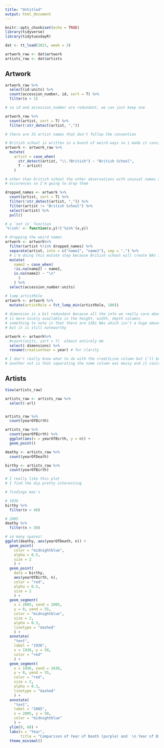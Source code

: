 ```yaml
---
title: "Untitled"
output: html_document
---
```


```r
knitr::opts_chunk$set(echo = TRUE)
library(tidyverse)
library(tidytuesdayR)
```


```r
dat <- tt_load(2021, week = 3)

artwork_raw <- dat$artwork
artists_raw <- dat$artists
```

## Artwork

```r
artwork_raw %>% 
  select(id:units) %>%
  count(accession_number, id, sort = T) %>% 
  filter(n > 1)

# so id and accession_number are redundant, we can just keep one

artwork_raw %>% 
  count(artist, sort = T) %>% 
  filter(!str_detect(artist, ",")) 

# there are 55 artist names that don't follow the convention
```

```r
# British school is written in a bunch of weird ways so i made it consistent here
artwork <- artwork_raw %>% 
  mutate(
    artist = case_when(
      str_detect(artist, "\\.?British") ~ "British School",
      T ~ artist)
    )

# other than british school the other observations with unusual names are kind've anomalies and have very few
# occurences so I'm going to drop them

dropped_names <- artwork %>% 
  count(artist, sort = T) %>% 
  filter(!str_detect(artist, ",")) %>% 
  filter(artist != "British School") %>% 
  select(artist) %>% 
  pull()

# a `not in` function
'%!in%' <- function(x,y)!('%in%'(x,y))

# dropping the weird names
artwork <- artwork%>% 
  filter(artist %!in% dropped_names) %>% 
  separate(artist, into = c("name1", "name2"), sep = ",") %>% 
  # i'm doing this mutate step because British school will create NAs in the separate call
  mutate(
    name2 = case_when(
    !is.na(name2) ~ name2,
    is.na(name2) ~ "\n"
      )
    ) %>% 
  select(accession_number:units)

# lump artistRole
artwork <- artwork %>% 
  mutate(artistRole = fct_lump_min(artistRole, 100)) 
  
# dimension is a bit redundant because all the info we really care about in the dimension column
# is more nicely available in the height, width, depth columns
# something to note is that there are 2381 NAs which isn't a huge amount given the size of the data set,
# but it is still noteworthy

artwork <- artwork%>% 
  #count(units, sort = T)  almost entirely mm
  select(-dimensions) %>% 
  rename(creationYear = year) # for clarity

# I don't really know what to do with the creditLine column but i'll keep it since it seems interesting
# another not is that separating the name column was messy and it could be better to not do that step..

```

## Artists

```r
View(artists_raw)

artists_raw <- artists_raw %>% 
  select(-url)


artists_raw %>% 
  count(yearOfBirth)

artists_raw %>% 
  count(yearOfBirth) %>%
  ggplot(aes(x = yearOfBirth, y = n)) + 
  geom_point()

deathy <- artists_raw %>% 
  count(yearOfDeath)

birthy <- artists_raw %>% 
  count(yearOfBirth)

# I really like this plot
# I find the dip pretty interesting

# findings max's

# 1936
birthy %>% 
  filter(n > 40)

# 2005
deathy %>% 
  filter(n > 30)

# so many spaces!
ggplot(deathy, aes(yearOfDeath, n)) +
  geom_point(
    color = "midnightblue",
    alpha = 0.5,
    size = 2
    ) +
  geom_point(
    data = birthy,
    aes(yearOfBirth, n),
    color = "red", 
    alpha = 0.5,
    size = 2
    ) +
  geom_segment(
    x = 2005, xend = 2005,
    y = 0, yend = 55,
    color = "midnightblue",
    size = 2,
    alpha = 0.3,
    linetype = "dashed"
    ) +
  annotate(
    "text",
    label = "1936",
    x = 1936, y = 58,
    color = "red"
    ) +
  geom_segment(
    x = 1936, xend = 1936,
    y = 0, yend = 55,
    color = "red",
    size = 2,
    alpha = 0.3,
    linetype = "dashed"
    ) +
  annotate(
    "text",
    label = "2005",
    x = 2005, y = 58,
    color = "midnightblue"
    ) +
  ylim(0, 60) +
  labs(x = "Year",
       title = "Comparison of Year of Death (purple) and  \n Year of Birth (red) counts") +
  theme_minimal() 
```

